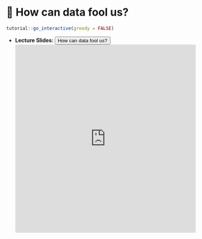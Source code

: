 # 🔖 How can data fool us? {#MAD}

<script src="files/js/dcl.js"></script>
<link rel="stylesheet" href="https://maxcdn.bootstrapcdn.com/bootstrap/3.4.1/css/bootstrap.min.css">
<script src="https://maxcdn.bootstrapcdn.com/bootstrap/3.4.1/js/bootstrap.min.js"></script>
<script src="//ajax.googleapis.com/ajax/libs/jquery/1.8.3/jquery.min.js"> </script>

```r
tutorial::go_interactive(greedy = FALSE)

```


- **Lecture Slides: **<button class="btn btn-primary" data-toggle="collapse" data-target="#Mt12">  How can data fool us? </button> 
<div id="Mt12" class="collapse">
<embed src="https://docs.google.com/presentation/d/1vDCRffHzeSxka1sxQSUCnZvzaKIMmwPE7UO-5IefrM4/edit?usp=sharing" width="100%" height="500px"></embed>
</div>

